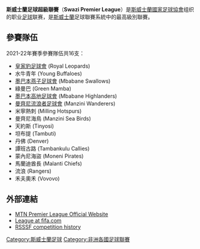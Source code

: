 {{Infobox football league
| name             = 斯威士蘭足球超級聯賽
| image            = 
| pixels           = 
| country          = 斯威士蘭
| confed           = [[非洲足球協會|CAF]]（[[非洲|非洲]]）
| founded          = {{Start date and age|1971}}
| teams            = 14 隊
| relegation       = [[斯威士蘭足球乙級聯賽|斯威士蘭足球乙級聯賽]]
| level            = 第 1 級
| domest_cup       = [[斯威士蘭盃|斯威士蘭盃]]<br /> [[斯威士蘭慈善盃|斯威士蘭慈善盃]]
| confed_cup       = [[非洲聯賽冠軍盃|非洲聯賽冠軍盃]]<br /> [[非洲聯盟盃|非洲聯盟盃]]
| season           = 2019–20
| champions        = [[年輕水牛足球會|年輕水牛]]（第 2 次）
| most_champs      = [[墨巴本高地足球會|墨巴本高地]]（13 次）
| website          = [http://www.pls.co.sz/ 官方網站]
}}

'''斯威士蘭足球超級聯賽'''（'''Swazi Premier League'''）是[[斯威士蘭國家足球協會|斯威士蘭國家足球協會]]组织的职业[[足球|足球]]联赛，是[[斯威士蘭|斯威士蘭]]足球聯賽系統中的最高級別聯賽。

==參賽隊伍==
2021-22年賽季參賽隊伍共16支：
*[[皇家豹足球會|皇家豹足球會]] (Royal Leopards)
*水牛青年 (Young Buffaloes)
*[[墨巴本燕子足球會|墨巴本燕子足球會]] (Mbabane Swallows)
*綠曼巴 (Green Mamba)
*[[墨巴本高地足球會|墨巴本高地足球會]] (Mbabane Highlanders)
*[[曼齊尼流浪者足球會|曼齊尼流浪者足球會]] (Manzini Wanderers)
*米寧熱刺 (Milling Hotspurs)
*曼齊尼海鳥 (Manzini Sea Birds)
*天約斯 (Tinyosi)
*坦布提 (Tambuti)
*丹佛 (Denver)
*譚班古路 (Tambankulu Callies)
*蒙內尼海盜 (Moneni Pirates)
*馬蘭迪酋長 (Malanti Chiefs)
*流浪 (Rangers)
*禾夫奧禾 (Vovovo)

==外部連結==
*[http://www.pls.co.sz/ MTN Premier League Official Website] {{Wayback|url=http://www.pls.co.sz/ |date=20191113231411 }}
*[http://www.fifa.com/associations/association=swz/nationalleague/standings.html League at fifa.com] {{Wayback|url=http://www.fifa.com/associations/association=swz/nationalleague/standings.html |date=20170528095007 }}
*[http://www.rsssf.com/tabless/swazchamp.html RSSSF competition history] {{Wayback|url=http://www.rsssf.com/tabless/swazchamp.html |date=20170819132650 }}

{{CAF leagues}}

[[Category:斯威士蘭足球|Category:斯威士蘭足球]]
[[Category:非洲各國足球聯賽|Category:非洲各國足球聯賽]]